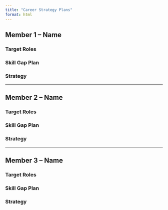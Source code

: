 ```yaml
---
title: "Career Strategy Plans"
format: html
---
```


## Member 1 – Name

### Target Roles
<!-- Your 1–2 ideal job roles -->

### Skill Gap Plan
<!-- What skills do you still need to learn? -->

### Strategy
<!-- How will you apply (e.g., networking, certifications)? -->

---

## Member 2 – Name

### Target Roles
<!-- Your 1–2 ideal job roles -->

### Skill Gap Plan
<!-- What skills do you still need to learn? -->

### Strategy
<!-- How will you apply (e.g., networking, certifications)? -->

___

## Member 3 – Name

### Target Roles
<!-- Your 1–2 ideal job roles -->

### Skill Gap Plan
<!-- What skills do you still need to learn? -->

### Strategy
<!-- How will you apply (e.g., networking, certifications)? -->